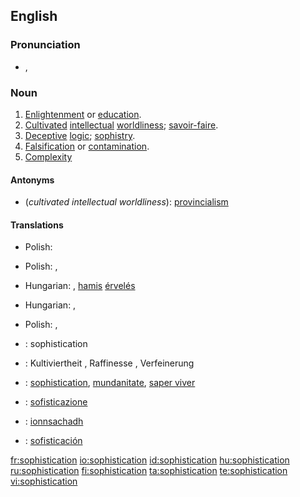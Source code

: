 ==English==

===Pronunciation===
* {{IPA|/səˌfɪs.tɪˈkeɪ.ʃən/}}, {{SAMPA|/s@%fIs.tI"keI.S@n/}}

===Noun===
{{en-noun|-}}

# [[enlightenment|Enlightenment]] or [[education]].
# [[cultivated|Cultivated]] [[intellectual]] [[worldliness]]; [[savoir-faire]].
# [[deceptive|Deceptive]] [[logic]]; [[sophistry]].
# [[falsification|Falsification]] or [[contamination]].
# [[complexity|Complexity]]

====Antonyms====
* (''cultivated intellectual worldliness''): [[provincialism]]

====Translations====
{{trans-top|enlightenment or education}}
* Polish: {{t|pl|zaawansowanie|n}}
{{trans-mid}}
{{trans-bottom}}

{{trans-top|cultivated intellectual worldliness; savoir-faire}}
* Polish: {{t|pl|obycie|n}}, {{t|pl|wyrobienie|n}}
{{trans-mid}}
{{trans-bottom}}

{{trans-top|deceptive logic; sophistry}}
* Hungarian: {{t|hu|álokoskodás}}, [[hamis]] [[érvelés]]
{{trans-mid}}
{{trans-bottom}}

{{trans-top|falsification or contamination}}
* Hungarian: {{t|hu|meghamisítás}}, {{t|hu|elferdítés}}
{{trans-mid}}
{{trans-bottom}}

{{trans-top|complexity}}
* Polish: {{t|pl|finezja|f}}, {{t|pl|wyrafinowanie|n}}
{{trans-mid}}
{{trans-bottom}}

{{checktrans-top}}
* {{ttbc|French}}: sophistication {{f}}
* {{ttbc|German}}: Kultiviertheit {{f}}, Raffinesse {{f}}, Verfeinerung {{f}}
* {{ttbc|Interlingua}}: [[sophistication]], [[mundanitate]], [[saper viver]]
* {{ttbc|Italian}}: [[sofisticazione]]
{{checktrans-mid}}
* {{ttbc|Scottish Gaelic}}: [[ionnsachadh]] {{m}}
* {{ttbc|Spanish}}: [[sofisticación]]
{{checktrans-bottom}}

[[fr:sophistication]]
[[io:sophistication]]
[[id:sophistication]]
[[hu:sophistication]]
[[ru:sophistication]]
[[fi:sophistication]]
[[ta:sophistication]]
[[te:sophistication]]
[[vi:sophistication]]